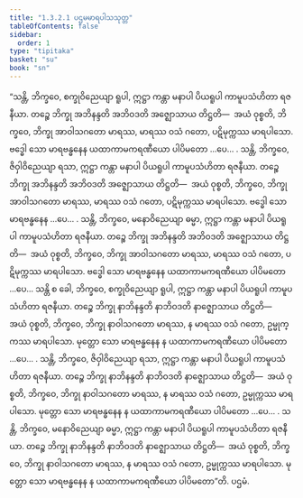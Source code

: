 ```yaml
---
title: "1.3.2.1 ပဌမမာရပါသသုတ္တ"
tableOfContents: false
sidebar:
  order: 1
type: "tipitaka"
basket: "su"
book: "sn"
---
```



<DynamicBreadcrumb />

<Division number="114" book="sn" e="ch" v="18" p="297">

<Paragraph number="613" book="sn">
“သန္တိ, ဘိက္ခဝေ, စက္ခုဝိညေယျာ ရူပါ, ဣဋ္ဌာ ကန္တာ မနာပါ ပိယရူပါ ကာမူပသံဟိတာ ရဇနီယာ. တဉ္စေ ဘိက္ခု အဘိနန္ဒတိ အဘိဝဒတိ အဇ္ဈောသာယ တိဋ္ဌတိ—  အယံ ဝုစ္စတိ, ဘိက္ခဝေ, ဘိက္ခု အာဝါသဂတော မာရဿ, မာရဿ ဝသံ ဂတော, ပဋိမုက္ကဿ မာရပါသော. ဗဒ္ဓေါ သော မာရဗန္ဓနေန ယထာကာမကရဏီယော ပါပိမတော …ပေ… .
</Paragraph>

<Paragraph number="614" book="sn">
သန္တိ, ဘိက္ခဝေ, ဇိဝှါဝိညေယျာ ရသာ, ဣဋ္ဌာ ကန္တာ မနာပါ ပိယရူပါ ကာမူပသံဟိတာ ရဇနီယာ. တဉ္စေ ဘိက္ခု အဘိနန္ဒတိ အဘိဝဒတိ အဇ္ဈောသာယ တိဋ္ဌတိ—  အယံ ဝုစ္စတိ, ဘိက္ခဝေ, ဘိက္ခု အာဝါသဂတော မာရဿ, မာရဿ ဝသံ ဂတော, ပဋိမုက္ကဿ မာရပါသော. ဗဒ္ဓေါ သော မာရဗန္ဓနေန …ပေ… .
</Paragraph>

<Paragraph number="615" book="sn">
သန္တိ, ဘိက္ခဝေ, မနောဝိညေယျာ ဓမ္မာ, ဣဋ္ဌာ ကန္တာ မနာပါ ပိယရူပါ ကာမူပသံဟိတာ ရဇနီယာ. တဉ္စေ ဘိက္ခု အဘိနန္ဒတိ အဘိဝဒတိ အဇ္ဈောသာယ တိဋ္ဌတိ—  အယံ ဝုစ္စတိ, ဘိက္ခဝေ, ဘိက္ခု အာဝါသဂတော မာရဿ, မာရဿ ဝသံ ဂတော, ပဋိမုက္ကဿ မာရပါသော. ဗဒ္ဓေါ သော မာရဗန္ဓနေန ယထာကာမကရဏီယော ပါပိမတော …ပေ…
</Paragraph>

<Paragraph number="616" book="sn">
သန္တိ စ ခေါ, ဘိက္ခဝေ, စက္ခုဝိညေယျာ ရူပါ, ဣဋ္ဌာ ကန္တာ မနာပါ ပိယရူပါ ကာမူပသံဟိတာ ရဇနီယာ. တဉ္စေ ဘိက္ခု နာဘိနန္ဒတိ နာဘိဝဒတိ နာဇ္ဈောသာယ တိဋ္ဌတိ—  အယံ ဝုစ္စတိ, ဘိက္ခဝေ, ဘိက္ခု နာဝါသဂတော မာရဿ, န မာရဿ ဝသံ ဂတော, ဥမ္မုက္ကဿ မာရပါသော. မုတ္တော သော မာရဗန္ဓနေန န ယထာကာမကရဏီယော ပါပိမတော …ပေ… .
</Paragraph>

<Paragraph number="617" book="sn">
သန္တိ, ဘိက္ခဝေ, ဇိဝှါဝိညေယျာ ရသာ, ဣဋ္ဌာ ကန္တာ မနာပါ ပိယရူပါ ကာမူပသံဟိတာ ရဇနီယာ. တဉ္စေ ဘိက္ခု နာဘိနန္ဒတိ နာဘိဝဒတိ နာဇ္ဈောသာယ တိဋ္ဌတိ—  အယံ ဝုစ္စတိ, ဘိက္ခဝေ, ဘိက္ခု နာဝါသဂတော မာရဿ, န မာရဿ ဝသံ ဂတော, ဥမ္မုက္ကဿ မာရပါသော. မုတ္တော သော မာရဗန္ဓနေန န ယထာကာမကရဏီယော ပါပိမတော …ပေ… .
</Paragraph>

<Paragraph number="618" book="sn">
သန္တိ, ဘိက္ခဝေ, မနောဝိညေယျာ ဓမ္မာ, ဣဋ္ဌာ ကန္တာ မနာပါ ပိယရူပါ ကာမူပသံဟိတာ ရဇနီယာ. တဉ္စေ ဘိက္ခု နာဘိနန္ဒတိ နာဘိဝဒတိ နာဇ္ဈောသာယ တိဋ္ဌတိ—  အယံ ဝုစ္စတိ, ဘိက္ခဝေ, ဘိက္ခု နာဝါသဂတော မာရဿ, န မာရဿ ဝသံ ဂတော, ဥမ္မုက္ကဿ မာရပါသော. မုတ္တော သော မာရဗန္ဓနေန န ယထာကာမကရဏီယော ပါပိမတော”တိ.

</Paragraph>
</Division>

<Paragraph number="619" type="center" book="sn">
ပဌမံ.
</Paragraph>